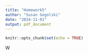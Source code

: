 ```yaml
---
title: "Homework5"
author: "Susan Gogolski"
date: "2024-11-01"
output: pdf_document
---
```


```r
knitr::opts_chunk$set(echo = TRUE)
```



W

